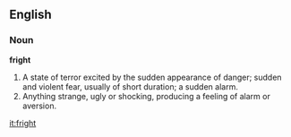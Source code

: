 ==English==

===Noun===

'''fright'''

#A state of terror excited by the sudden appearance of danger; sudden and violent fear, usually of short duration; a sudden alarm.
#Anything strange, ugly or shocking, producing a feeling of alarm or aversion.

[[it:fright]]